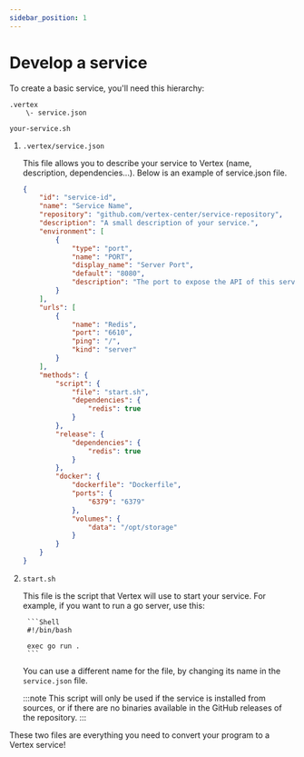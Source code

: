 ```yaml
---
sidebar_position: 1
---
```


# Develop a service

To create a basic service, you'll need this hierarchy:

```
.vertex
    \- service.json

your-service.sh
```

1. `.vertex/service.json`

    This file allows you to describe your service to Vertex (name, description, dependencies...). Below is an example of service.json file.

    ```json
    {
        "id": "service-id",
        "name": "Service Name",
        "repository": "github.com/vertex-center/service-repository",
        "description": "A small description of your service.",
        "environment": [
            {
                "type": "port",
                "name": "PORT",
                "display_name": "Server Port",
                "default": "8080",
                "description": "The port to expose the API of this server."
            }
        ],
        "urls": [
            {
                "name": "Redis",
                "port": "6610",
                "ping": "/",
                "kind": "server"
            }
        ],
        "methods": {
            "script": {
                "file": "start.sh",
                "dependencies": {
                    "redis": true
                }
            },
            "release": {
                "dependencies": {
                    "redis": true
                }
            },
            "docker": {
                "dockerfile": "Dockerfile",
                "ports": {
                    "6379": "6379"
                },
                "volumes": {
                    "data": "/opt/storage"
                }
            }
        }
    }
    ```

2. `start.sh`

    This file is the script that Vertex will use to start your service.
    For example, if you want to run a go server, use this:

        ```Shell
        #!/bin/bash

        exec go run .
        ```

    You can use a different name for the file, by changing its name in the `service.json` file.

    :::note
    This script will only be used if the service is installed from sources, or if there are no binaries available in the GitHub releases of the repository.
    :::

These two files are everything you need to convert your program to a Vertex service!
